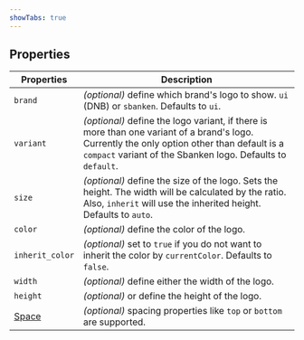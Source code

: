 ```yaml
---
showTabs: true
---
```


## Properties

| Properties                                  | Description                                                                                                                                                                                                |
| ------------------------------------------- | ---------------------------------------------------------------------------------------------------------------------------------------------------------------------------------------------------------- |
| `brand`                                     | _(optional)_ define which brand's logo to show. `ui` (DNB) or `sbanken`. Defaults to `ui`.                                                                                                                 |
| `variant`                                   | _(optional)_ define the logo variant, if there is more than one variant of a brand's logo. Currently the only option other than default is a `compact` variant of the Sbanken logo. Defaults to `default`. |
| `size`                                      | _(optional)_ define the size of the logo. Sets the height. The width will be calculated by the ratio. Also, `inherit` will use the inherited height. Defaults to `auto`.                                   |
| `color`                                     | _(optional)_ define the color of the logo.                                                                                                                                                                 |
| `inherit_color`                             | _(optional)_ set to `true` if you do not want to inherit the color by `currentColor`. Defaults to `false`.                                                                                                 |
| `width`                                     | _(optional)_ define either the width of the logo.                                                                                                                                                          |
| `height`                                    | _(optional)_ or define the height of the logo.                                                                                                                                                             |
| [Space](/uilib/components/space/properties) | _(optional)_ spacing properties like `top` or `bottom` are supported.                                                                                                                                      |
